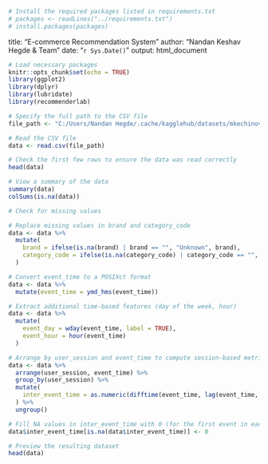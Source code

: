 ```r
# Install the required packages listed in requirements.txt
# packages <- readLines("../requirements.txt")
# install.packages(packages)
```
title: "E-commerce Recommendation System"
author: "Nandan Keshav Hegde & Team"
date: "`r Sys.Date()`"
output: html_document

```r

# Load necessary packages
knitr::opts_chunk$set(echo = TRUE)
library(ggplot2)
library(dplyr)
library(lubridate)
library(recommenderlab)

```

```r

# Specify the full path to the CSV file
file_path <- "C:/Users/Nandan Hegde/.cache/kagglehub/datasets/mkechinov/ecommerce-events-history-in-electronics-store/versions/1/events.csv"

# Read the CSV file
data <- read.csv(file_path)

# Check the first few rows to ensure the data was read correctly
head(data)

```
```r
# View a summary of the data
summary(data)
colSums(is.na(data))

# Check for missing values
```


```r

# Replace missing values in brand and category_code
data <- data %>%
  mutate(
    brand = ifelse(is.na(brand) | brand == "", "Unknown", brand),
    category_code = ifelse(is.na(category_code) | category_code == "", "Unknown", category_code)
  )

```

```r

# Convert event_time to a POSIXct format
data <- data %>%
  mutate(event_time = ymd_hms(event_time))

# Extract additional time-based features (day of the week, hour)
data <- data %>%
  mutate(
    event_day = wday(event_time, label = TRUE),
    event_hour = hour(event_time)
  )

```

```r
# Arrange by user_session and event_time to compute session-based metrics
data <- data %>%
  arrange(user_session, event_time) %>%
  group_by(user_session) %>%
  mutate(
    inter_event_time = as.numeric(difftime(event_time, lag(event_time, default = first(event_time)), units = "secs"))
  ) %>%
  ungroup()

# Fill NA values in inter_event_time with 0 (for the first event in each session)
data$inter_event_time[is.na(data$inter_event_time)] <- 0

# Preview the resulting dataset
head(data)

```

